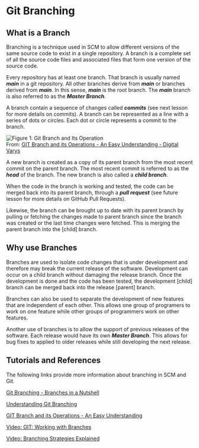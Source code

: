 # Git Branching

## What is a Branch

Branching is a technique used in SCM to allow different versions of the same
source code to exist in a single repository.  A branch is a complete set of
all the source code files and associated files that form one version of
the source code.

Every repository has at least one branch.  That branch is usually named ***main*** 
in a git repository.  All other branches derive from ***main*** or branches derived
from ***main***.  In this sense, ***main*** is the root branch.  The ***main*** 
branch is also referred to as the ***Master Branch***.

A branch contain a sequence of changes called ***commits*** (see next lesson for
more details on commits).  A branch can be represented as a line with a series of
dots or circles.  Each dot or circle represents a commit to the branch.

![Figure 1: Git Branch and Its Operation](/assets/GIT-Branch-and-its-Operations.webp "GBAIO")
<br />From: [GIT Branch and its Operations - An Easy Understanding - Digital Varys](
    https://digitalvarys.com/git-branch-and-its-operations/  "GIT Branch and its Operations - An Easy Understanding - Digital Varys")

A new branch is created as a copy of its parent branch from the most recent commit
on the parent branch.  The most recent commit is referred to as the ***head*** of the
branch.  The new branch is also called a ***child branch***.

When the code in the branch is working and tested, the code can be merged back into
its parent branch, through a ***pull request*** (see future lesson for more details
on GitHub Pull Requests).

Likewise, the branch can be brought up to date with its parent branch by pulling
or fetching the changes made to parent branch since the branch was created or
the last time changes were fetched.  This is merging the parent branch into the
\[child\] branch.

## Why use Branches

Branches are used to isolate code changes that is under development and therefore
may break the current release of the software.  Development can occur on a child
branch without damaging the release branch.  Once the development is done and the
code has been tested, the development \[child\] branch can be merged back into
the release \[parent\] branch.

Branches can also be used to separate the development of new features that are
independent of each other.  This allows one group of programers to work on one
feature while other groups of programmers work on other features.

Another use of branches is to allow the support of previous releases of the
software.  Each release would have its own ***Master Branch***.  This allows
for bug fixes to applied to older releases while still developing the next
release.

## Tutorials and References

The following links provide more information about branching in SCM and Git.

[Git Branching - Branches in a Nutshell](https://git-scm.com/book/en/v2/Git-Branching-Branches-in-a-Nutshell "Git Branching")

[Understanding Git Branching](https://medium.com/@jacoblogan98/understanding-git-branching-5d01f3dda541 "Understanding Git Branching")

[GIT Branch and its Operations - An Easy Understanding](
    https://digitalvarys.com/git-branch-and-its-operations/  
    "GIT Branch and its Operations - An Easy Understanding - Digital Varys")

[Video: GIT: Working with Branches](https://www.youtube.com/watch?v=JTE2Fn_sCZs "Working with Branches")

[Video: Branching Strategies Explained](https://www.youtube.com/watch?v=U_IFGpJDbeU "Branching Strategies")
